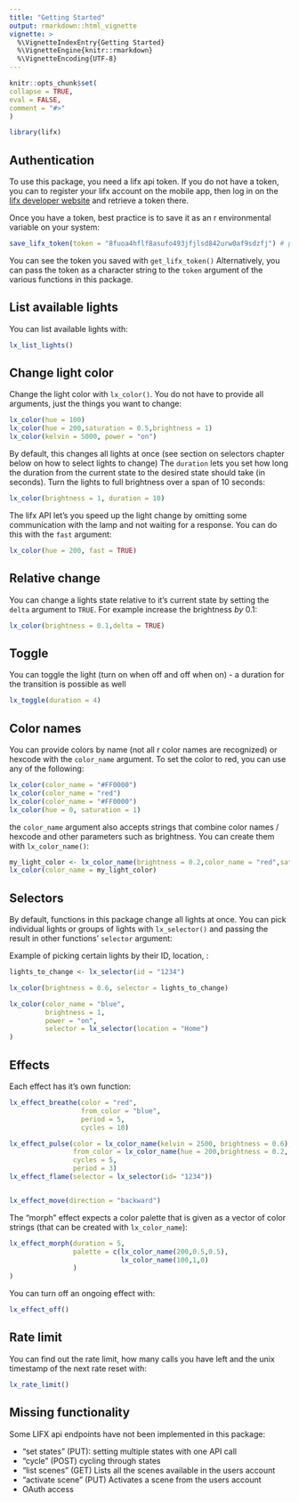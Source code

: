 ```yaml
---
title: "Getting Started"
output: rmarkdown::html_vignette
vignette: >
  %\VignetteIndexEntry{Getting Started}
  %\VignetteEngine{knitr::rmarkdown}
  %\VignetteEncoding{UTF-8}
---
```

  
  ```r
knitr::opts_chunk$set(
collapse = TRUE,
eval = FALSE,
comment = "#>"
)
```

```r
library(lifx)
```

## Authentication

To use this package, you need a lifx api token. If you do not have a token, you can to register your lifx account on the mobile app, then log in on the [lifx developer website](https://api.developer.lifx.com/) and retrieve a token there.

Once you have a token, best practice is to save it as an r environmental variable on your system:

```r
save_lifx_token(token = "8fuoa4hflf8asufo493jfjlsd842urw0af9sdzfj") # put your token here
```

You can see the token you saved with `get_lifx_token()`
Alternatively, you can pass the token as a character string to the `token` argument of the various functions in this package.


## List available lights

You can list available lights with:

```r
lx_list_lights()
```

## Change light color

Change the light color with `lx_color()`. You do not have to provide all arguments, just the things you  want to change:

```r

lx_color(hue = 100)
lx_color(hue = 200,saturation = 0.5,brightness = 1)
lx_color(kelvin = 5000, power = "on")
```

By default, this changes all lights at once (see section on selectors chapter below on how to select lights to change)
The `duration` lets you set how long the duration from the current state to the desired state should take (in seconds).
Turn the lights to full brightness over a span of 10 seconds:

```r
lx_color(brightness = 1, duration = 10)
```

The lifx API let's you speed up the light change by omitting some communication with the lamp and not waiting for a response. You can do this with the `fast` argument:
```r
lx_color(hue = 200, fast = TRUE)
```

## Relative change

You can change a lights state relative to it's current state by setting the `delta` argument to `TRUE`. For example increase the brightness *by* 0.1:
```r
lx_color(brightness = 0.1,delta = TRUE)
```

## Toggle

You can toggle the light (turn on when off and off when on) - a duration for the transition is possible as well

```r
lx_toggle(duration = 4)

```

## Color names

You can provide colors by name (not all r color names are recognized) or hexcode with the `color_name` argument. To set the color to red, you can use any of the following:

```r
lx_color(color_name = "#FF0000")
lx_color(color_name = "red")
lx_color(color_name = "#FF0000")
lx_color(hue = 0, saturation = 1)
```

the `color_name` argument also accepts strings that combine color names / hexcode and other parameters such as brightness. You can create them with `lx_color_name()`:

```r
my_light_color <- lx_color_name(brightness = 0.2,color_name = "red",saturation = 0.7)
lx_color(color_name = my_light_color)
```

## Selectors

By default, functions in this package change all lights at once. You can pick individual lights or groups of lights with `lx_selector()` and passing the result in other functions' `selector` argument:

Example of picking certain lights by their ID, location, :
```r
lights_to_change <- lx_selector(id = "1234")

lx_color(brightness = 0.6, selector = lights_to_change)

lx_color(color_name = "blue",
         brightness = 1,
         power = "on",
         selector = lx_selector(location = "Home")
)

```



## Effects

Each effect has it's own function:

```r
lx_effect_breathe(color = "red",
                  from_color = "blue",
                  period = 5,
                  cycles = 10)

lx_effect_pulse(color = lx_color_name(kelvin = 2500, brightness = 0.6),
                from_color = lx_color_name(hue = 200,brightness = 0.2, saturation = 0.6),
                cycles = 5,
                period = 3)
lx_effect_flame(selector = lx_selector(id= "1234"))


lx_effect_move(direction = "backward")
```

The "morph" effect expects a color palette that is given as a vector of color strings (that can be created with `lx_color_name`):

```r
lx_effect_morph(duration = 5,
                palette = c(lx_color_name(200,0.5,0.5),
                            lx_color_name(100,1,0)
                )
)
```

You can turn off an ongoing effect with:
```r
lx_effect_off()
```


## Rate limit

You can find out the rate limit, how many calls you have left and the unix timestamp of the next rate reset with:

```r
lx_rate_limit()

```
## Missing functionality 

Some LIFX api endpoints have not been implemented in this package:

- "set states" (PUT): setting multiple states with one API call
- "cycle" (POST) cycling through states
- "list scenes" (GET) Lists all the scenes available in the users account
- "activate scene" (PUT) Activates a scene from the users account
- OAuth access




